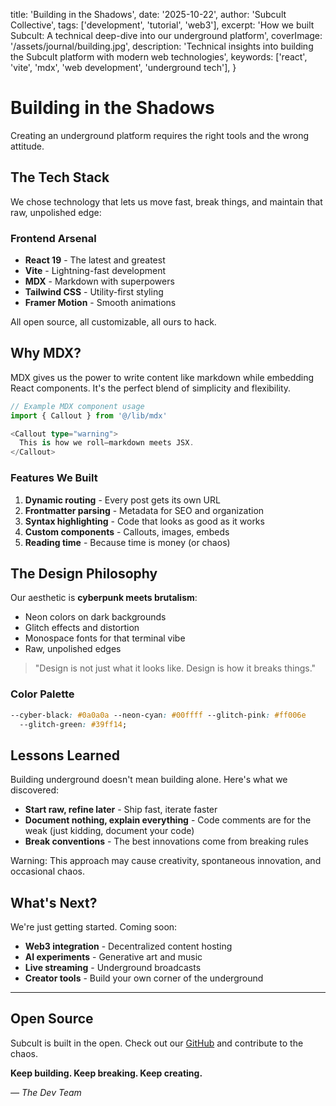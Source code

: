 
  title: 'Building in the Shadows',
  date: '2025-10-22',
  author: 'Subcult Collective',
  tags: ['development', 'tutorial', 'web3'],
  excerpt:
    'How we built Subcult: A technical deep-dive into our underground platform',
  coverImage: '/assets/journal/building.jpg',
  description:
    'Technical insights into building the Subcult platform with modern web technologies',
  keywords: ['react', 'vite', 'mdx', 'web development', 'underground tech'],
}

# Building in the Shadows

Creating an underground platform requires the right tools and the wrong attitude.

## The Tech Stack

We chose technology that lets us move fast, break things, and maintain that raw, unpolished edge:

### Frontend Arsenal

- **React 19** - The latest and greatest
- **Vite** - Lightning-fast development
- **MDX** - Markdown with superpowers
- **Tailwind CSS** - Utility-first styling
- **Framer Motion** - Smooth animations

<Callout type="info">
  All open source, all customizable, all ours to hack.
</Callout>

## Why MDX?

MDX gives us the power to write content like markdown while embedding React components. It's the perfect blend of simplicity and flexibility.

```typescript
// Example MDX component usage
import { Callout } from '@/lib/mdx'

<Callout type="warning">
  This is how we roll—markdown meets JSX.
</Callout>
```

### Features We Built

1. **Dynamic routing** - Every post gets its own URL
2. **Frontmatter parsing** - Metadata for SEO and organization
3. **Syntax highlighting** - Code that looks as good as it works
4. **Custom components** - Callouts, images, embeds
5. **Reading time** - Because time is money (or chaos)

## The Design Philosophy

Our aesthetic is **cyberpunk meets brutalism**:

- Neon colors on dark backgrounds
- Glitch effects and distortion
- Monospace fonts for that terminal vibe
- Raw, unpolished edges

> "Design is not just what it looks like. Design is how it breaks things."

### Color Palette

```css
--cyber-black: #0a0a0a --neon-cyan: #00ffff --glitch-pink: #ff006e
  --glitch-green: #39ff14;
```

## Lessons Learned

Building underground doesn't mean building alone. Here's what we discovered:

- **Start raw, refine later** - Ship fast, iterate faster
- **Document nothing, explain everything** - Code comments are for the weak (just kidding, document your code)
- **Break conventions** - The best innovations come from breaking rules

<Callout type="warning">
  Warning: This approach may cause creativity, spontaneous innovation, and
  occasional chaos.
</Callout>

## What's Next?

We're just getting started. Coming soon:

- **Web3 integration** - Decentralized content hosting
- **AI experiments** - Generative art and music
- **Live streaming** - Underground broadcasts
- **Creator tools** - Build your own corner of the underground

---

## Open Source

Subcult is built in the open. Check out our [GitHub](https://github.com/subculture-collective) and contribute to the chaos.

**Keep building. Keep breaking. Keep creating.**

_— The Dev Team_
